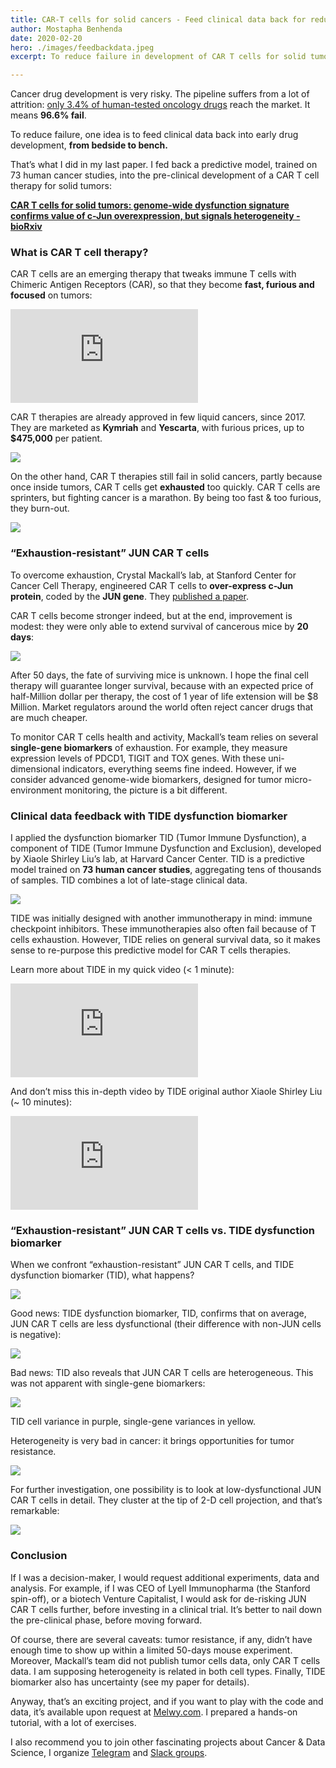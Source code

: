 ```yaml
---
title: CAR-T cells for solid cancers - Feed clinical data back for reducing risks
author: Mostapha Benhenda
date: 2020-02-20
hero: ./images/feedbackdata.jpeg
excerpt: To reduce failure in development of CAR T cells for solid tumors, an idea is to feed clinical data back from bedside to bench.

---
```


Cancer drug development is very risky. The pipeline suffers from a lot of attrition: [only 3.4% of human-tested oncology drugs](https://doi.org/10.1093/biostatistics/kxx069) reach the market. It means **96.6% fail**.

To reduce failure, one idea is to feed clinical data back into early drug development, **from bedside to bench.**

That’s what I did in my last paper. I fed back a predictive model, trained on 73 human cancer studies, into the pre-clinical development of a CAR T cell therapy for solid tumors:

[**CAR T cells for solid tumors: genome-wide dysfunction signature confirms value of c-Jun overexpression, but signals heterogeneity - bioRxiv**  
](https://doi.org/10.1101/2020.02.07.939033 "https://doi.org/10.1101/2020.02.07.939033")
  

### What is CAR T cell therapy?

CAR T cells are an emerging therapy that tweaks immune T cells with Chimeric Antigen Receptors (CAR), so that they become **fast, furious and focused** on tumors:



<iframe  style="margin:0 auto;" src="https://www.youtube.com/embed/LNX-ywebx-0" frameborder="0" allow="accelerometer; autoplay; encrypted-media; gyroscope; picture-in-picture" allowfullscreen></iframe>


CAR T therapies are already approved in few liquid cancers, since 2017. They are marketed as **Kymriah** and **Yescarta**, with furious prices, up to **$475,000** per patient.

![](https://cdn-images-1.medium.com/max/800/1*Fgcg4jbLTt84nzPDJqFIsw.jpeg)

On the other hand, CAR T therapies still fail in solid cancers, partly because once inside tumors, CAR T cells get **exhausted** too quickly. CAR T cells are sprinters, but fighting cancer is a marathon. By being too fast & too furious, they burn-out.

![](https://cdn-images-1.medium.com/max/800/1*job5-zSvRLrfRPtLVS-etA.gif)


### “Exhaustion-resistant” JUN CAR T cells

To overcome exhaustion, Crystal Mackall’s lab, at Stanford Center for Cancer Cell Therapy, engineered CAR T cells to **over-express c-Jun protein**, coded by the **JUN gene**. They [published a paper](https://www.nature.com/articles/s41586-019-1805-z).


CAR T cells become stronger indeed, but at the end, improvement is modest: they were only able to extend survival of cancerous mice by **20 days**:

![](https://cdn-images-1.medium.com/max/800/1*IOwB-e-Bom-Zp_erXOki0Q.jpeg)

After 50 days, the fate of surviving mice is unknown. I hope the final cell therapy will guarantee longer survival, because with an expected price of half-Million dollar per therapy, the cost of 1 year of life extension will be $8 Million. Market regulators around the world often reject cancer drugs that are much cheaper.

To monitor CAR T cells health and activity, Mackall’s team relies on several **single-gene biomarkers** of exhaustion. For example, they measure expression levels of PDCD1, TIGIT and TOX genes. With these uni-dimensional indicators, everything seems fine indeed. However, if we consider advanced genome-wide biomarkers, designed for tumor micro-environment monitoring, the picture is a bit different.

### Clinical data feedback with TIDE dysfunction biomarker

I applied the dysfunction biomarker TID (Tumor Immune Dysfunction), a component of TIDE (Tumor Immune Dysfunction and Exclusion), developed by Xiaole Shirley Liu’s lab, at Harvard Cancer Center. TID is a predictive model trained on **73 human cancer studies**, aggregating tens of thousands of samples. TID combines a lot of late-stage clinical data.

![](https://cdn-images-1.medium.com/max/800/1*XODSOCosF_HOqoFgJtr33w.jpeg)

TIDE was initially designed with another immunotherapy in mind: immune checkpoint inhibitors. These immunotherapies also often fail because of T cells exhaustion. However, TIDE relies on general survival data, so it makes sense to re-purpose this predictive model for CAR T cells therapies.

Learn more about TIDE in my quick video (< 1 minute):

<iframe  style="margin:0 auto;" src="https://www.youtube.com/embed/F92B7IM9XcA?start=38" frameborder="0" allow="accelerometer; autoplay; encrypted-media; gyroscope; picture-in-picture" allowfullscreen></iframe>



And don’t miss this in-depth video by TIDE original author Xiaole Shirley Liu (~ 10 minutes):

<iframe  style="margin:0 auto;" src="https://www.youtube.com/embed/wV2o6Z3JCi8?start=436" frameborder="0" allow="accelerometer; autoplay; encrypted-media; gyroscope; picture-in-picture" allowfullscreen></iframe>


### “Exhaustion-resistant” JUN CAR T cells vs. TIDE dysfunction biomarker

When we confront “exhaustion-resistant” JUN CAR T cells, and TIDE dysfunction biomarker (TID), what happens?

![](https://cdn-images-1.medium.com/max/800/1*Ll4AFIQKD6S1lqBh2IOpBQ.jpeg)

Good news: TIDE dysfunction biomarker, TID, confirms that on average, JUN CAR T cells are less dysfunctional (their difference with non-JUN cells is negative):

![](https://cdn-images-1.medium.com/max/800/1*CIpklZ8YQtizQz9dNTXNtw.png)

Bad news: TID also reveals that JUN CAR T cells are heterogeneous. This was not apparent with single-gene biomarkers:

![](https://cdn-images-1.medium.com/max/800/1*_d0v2zfzLMHTQryavRvR5w.png)

TID cell variance in purple, single-gene variances in yellow.

Heterogeneity is very bad in cancer: it brings opportunities for tumor resistance.

  

![](https://cdn-images-1.medium.com/max/800/1*iQE0s5lyISgbH9k7OtMQEw.gif)

For further investigation, one possibility is to look at low-dysfunctional JUN CAR T cells in detail. They cluster at the tip of 2-D cell projection, and that’s remarkable:

![](https://cdn-images-1.medium.com/max/800/1*f28Sb1Z2cPV4omuNSg8rJQ.png)

### Conclusion

If I was a decision-maker, I would request additional experiments, data and analysis. For example, if I was CEO of Lyell Immunopharma (the Stanford spin-off), or a biotech Venture Capitalist, I would ask for de-risking JUN CAR T cells further, before investing in a clinical trial. It’s better to nail down the pre-clinical phase, before moving forward.

Of course, there are several caveats: tumor resistance, if any, didn’t have enough time to show up within a limited 50-days mouse experiment. Moreover, Mackall’s team did not publish tumor cells data, only CAR T cells data. I am supposing heterogeneity is related in both cell types. Finally, TIDE biomarker also has uncertainty (see my paper for details).

Anyway, that’s an exciting project, and if you want to play with the code and data, it’s available upon request at [Melwy.com](https://melwy.com). I prepared a hands-on tutorial, with a lot of exercises.

I also recommend you to join other fascinating projects about Cancer & Data Science, I organize [Telegram](https://t.me/joinchat/Go4mTxRr9Tbx53S_w-0-vQ) and [Slack groups](https://join.slack.com/t/dsformedicine/shared_invite/enQtODA1MDc1NDQ4ODIyLTMzNWFiY2YwYmQ4NDBkYTE5ZWQ0NDQ4YmNiMGE5MmMyYWU5MTkyNjgzMDFiNjdjNjRhYWUwNDJjZThjZmQzZDM).
